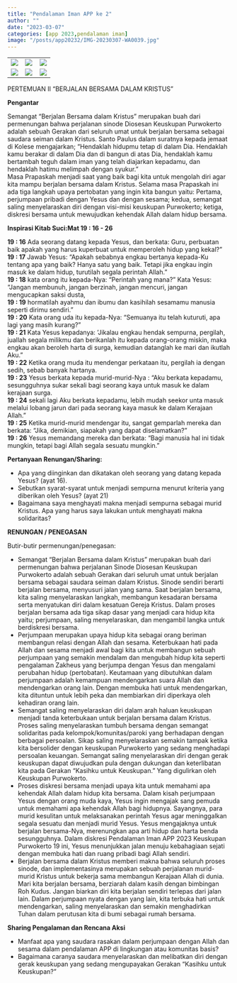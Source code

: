 ```yaml
---
title: "Pendalaman Iman APP ke 2"
author: ""
date: "2023-03-07"
categories: [app 2023,pendalaman iman]
image: "/posts/app20232/IMG-20230307-WA0039.jpg"
---
```


|                                              |                                              |                                              |
|------------------------|------------------------|------------------------|
| ![](/posts/app20232/IMG-20230307-WA0036.jpg) | ![](/posts/app20232/IMG-20230307-WA0037.jpg) | ![](/posts/app20232/IMG-20230307-WA0039.jpg) |
| ![](/posts/app20232/IMG-20230307-WA0043.jpg) | ![](/posts/app20232/IMG-20230307-WA0044.jpg) | ![](/posts/app20232/IMG-20230307-WA0045.jpg) |
PERTEMUAN II “BERJALAN BERSAMA DALAM KRISTUS”\

**Pengantar**\

Semangat “Berjalan Bersama dalam Kristus” merupakan buah dari 
permenungan bahwa perjalanan sinode Diosesan Keuskupan Purwokerto 
adalah sebuah Gerakan dari seluruh umat untuk berjalan bersama sebagai 
saudara seiman dalam Kristus. Santo Paulus dalam suratnya kepada jemaat di 
Kolese mengajarkan; “Hendaklah hidupmu tetap di dalam Dia. Hendaklah 
kamu berakar di dalam Dia dan di bangun di atas Dia, hendaklah kamu 
bertambah teguh dalam iman yang telah diajarkan kepadamu, dan hendaklah 
hatimu melimpah dengan syukur.”\
Masa Prapaskah menjadi saat yang baik bagi kita untuk mengolah diri 
agar kita mampu berjalan bersama dalam Kristus. Selama masa Prapaskah ini 
ada tiga langkah upaya pertobatan yang ingin kita bangun yaitu: Pertama,
perjumpaan pribadi dengan Yesus dan dengan sesama; kedua, semangat saling 
menyelaraskan diri dengan visi-misi keuskupan Purwokerto; ketiga, diskresi 
bersama untuk mewujudkan kehendak Allah dalam hidup bersama.\
 
**Inspirasi Kitab Suci:Mat 19 : 16 - 26**

**19 : 16** Ada seorang datang kepada Yesus, dan berkata: Guru, perbuatan baik 
apakah yang harus kuperbuat untuk memperoleh hidup yang kekal?”\
**19 : 17** Jawab Yesus: “Apakah sebabnya engkau bertanya kepada-Ku tentang 
apa yang baik? Hanya satu yang baik. Tetapi jika engkau ingin masuk 
ke dalam hidup, turutilah segala perintah Allah.”\
**19 : 18** kata orang itu kepada-Nya: “Perintah yang mana?” Kata Yesus: 
“Jangan membunuh, jangan berzinah, jangan mencuri, jangan 
mengucapkan saksi dusta,\
**19 : 19** hormatilah ayahmu dan ibumu dan kasihilah sesamamu manusia seperti 
dirimu sendiri.”\
**19 : 20** Kata orang uda itu kepada-Nya: “Semuanya itu telah kuturuti, apa lagi 
yang masih kurang?”\
**19 : 21** Kata Yesus kepadanya: ‘Jikalau engkau hendak sempurna, pergilah, 
juallah segala milikmu dan berikanlah itu kepada orang-orang miskin, 
maka engkau akan beroleh harta di surga, kemudian datanglah ke mari 
dan ikutlah Aku.”\
**19 : 22** Ketika orang muda itu mendengar perkataan itu, pergilah ia dengan 
sedih, sebab banyak hartanya.\
**19 : 23** Yesus berkata kepada murid-murid-Nya : “Aku berkata kepadamu, 
sesungguhnya sukar sekali bagi seorang kaya untuk masuk ke dalam 
kerajaan surga.\
**19 : 24** sekali lagi Aku berkata kepadamu, lebih mudah seekor unta masuk 
melalui lobang jarun dari pada seorang kaya masuk ke dalam Kerajaan 
Allah.”\
**19 : 25** Ketika murid-murid mendengar itu, sangat gemparlah mereka dan 
berkata: “Jika, demikian, siapakah yang dapat diselamatkan?”\
**19 : 26** Yesus memandang mereka dan berkata: “Bagi manusia hal ini tidak 
mungkin, tetapi bagi Allah segala sesuatu mungkin.”\

**Pertanyaan Renungan/Sharing:**\

- Apa yang diinginkan dan dikatakan oleh seorang yang datang kepada 
Yesus? (ayat 16).
- Sebutkan syarat-syarat untuk menjadi sempurna menurut kriteria yang 
diberikan oleh Yesus? (ayat 21)
- Bagaimana saya menghayati makna menjadi sempurna sebagai murid 
Kristus. Apa yang harus saya lakukan untuk menghayati makna 
solidaritas?\

**RENUNGAN / PENEGASAN**\

Butir-butir permenungan/penegasan:\

- Semangat “Berjalan Bersama dalam Kristus” merupakan buah dari 
permenungan bahwa perjalanan Sinode Diosesan Keuskupan Purwokerto
adalah sebuah Gerakan dari seluruh umat untuk berjalan bersama sebagai 
saudara seiman dalam Kristus. Sinode sendiri berarti berjalan bersama, 
menyusuri jalan yang sama. Saat berjalan bersama, kita saling 
menyelaraskan langkah, membangun kesadaran bersama serta menyatukan 
diri dalam kesatuan Gereja Kristus. Dalam proses berjalan bersama ada tiga 
sikap dasar yang menjadi cara hidup kita yaitu; perjumpaan, saling 
menyelaraskan, dan mengambil langka untuk berdiskresi bersama.
- Perjumpaan merupakan upaya hidup kita sebagai orang beriman 
membangun relasi dengan Allah dan sesama. Keterbukaan hati pada Allah 
dan sesama menjadi awal bagi kita untuk membangun sebuah perjumpaan 
yang semakin mendalam dan mengubah hidup kita seperti pengalaman 
Zakheus yang berjumpa dengan Yesus dan mengalami perubahan hidup 
(pertobatan). Keutamaan yang dibutuhkan dalam perjumpaan adalah 
kemampuan mendengarkan suara Allah dan mendengarkan orang lain. 
Dengan membuka hati untuk mendengarkan, kita dituntun untuk lebih peka 
dan membiarkan diri diperkaya oleh kehadiran orang lain. 
- Semangat saling menyelaraskan diri dalam arah haluan keuskupan menjadi 
tanda keterbukaan untuk berjalan bersama dalam Kristus. Proses saling 
menyelaraskan tumbuh bersama dengan semangat solidaritas pada 
kelompok/komunitas/paroki yang berhadapan dengan berbagai persoalan. 
Sikap saling menyelaraskan semakin tampak ketika kita bersolider dengan 
keuskupan Purwokerto yang sedang menghadapi persoalan keuangan. 
Semangat saling menyelaraskan diri dengan gerak keuskupan dapat 
diwujudkan pula dengan dukungan dan keterlibatan kita pada Gerakan
“Kasihku untuk Keuskupan.” Yang digulirkan oleh Keuskupan Purwokerto.
- Proses diskresi bersama menjadi upaya kita untuk memahami apa kehendak 
Allah dalam hidup kita bersama. Dalam kisah perjumpaan Yesus dengan 
orang muda kaya, Yesus ingin mengajak sang pemuda untuk memahami apa 
kehendak Allah bagi hidupnya. Sayangnya, para murid kesulitan untuk 
melaksanakan perintah Yesus agar meninggalkan segala sesuatu dan 
menjadi murid Yesus. Yesus mengajaknya untuk berjalan bersama-Nya, 
merenungkan apa arti hidup dan harta benda sesungguhnya. Dalam diskresi 
Pendalaman Iman APP 2023 Keuskupan Purwokerto 19
ini, Yesus menunjukkan jalan menuju kebahagiaan sejati dengan membuka 
hati dan ruang pribadi bagi Allah sendiri. 
- Berjalan bersama dalam Kristus memberi makna bahwa seluruh proses 
sinode, dan implementasinya merupakan sebuah perjalanan murid-murid 
Kristus untuk bekerja sama membangun Kerajaan Allah di dunia. Mari kita 
berjalan bersama, berziarah dalam kasih dengan bimbingan Roh Kudus. 
Jangan biarkan diri kita berjalan sendiri terlepas dari jalan lain. Dalam 
perjumpaan nyata dengan yang lain, kita terbuka hati untuk mendengarkan, 
saling menyelaraskan dan semakin menghadirkan Tuhan dalam perutusan 
kita di bumi sebagai rumah bersama.\

**Sharing Pengalaman dan Rencana Aksi**\

- Manfaat apa yang saudara rasakan dalam perjumpaan dengan Allah dan 
sesama dalam pendalaman APP di lingkungan atau komunitas basis? 
- Bagaimana caranya saudara menyelaraskan dan melibatkan diri dengan 
gerak keuskupan yang sedang mengupayakan Gerakan “Kasihku untuk 
Keuskupan?”
